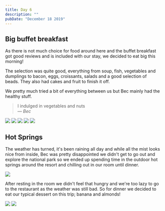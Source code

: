 ```yaml
---
title: Day 6
description: ""
pubDate: "December 18 2019"
---
```



## Big buffet breakfast

As there is not much choice for food around here and the buffet breakfast got good reviews and is included with our stay, we decided to eat big this morning!

The selection was quite good, everything from soup, fish, vegetables and dumplings to bacon, eggs, croissants, salads and a good selection of beads. They also had cakes and fruit to finish it off.

We pretty much tried a bit of everything between us but Bec mainly had the healthy stuff.

> I indulged in vegetables and nuts<br /> &mdash; <cite>Bec</cite>

<Grid columns={6}>
  <Img
    src="/src/content/travel/2019-taiwan-vietnam/assets/a1c5a03b3575484f8b9ec55211da3459.jpg"
    aspectRatio={1}
    colSpan={2}
  />
  <Img
    src="/src/content/travel/2019-taiwan-vietnam/assets/86d34b7642d14b9597c004d84fd4075a.jpg"
    aspectRatio={1}
    colSpan={2}
  />
  <Img
    src="/src/content/travel/2019-taiwan-vietnam/assets/b90fdf3124d84072b7d4cb7303611f03.jpg"
    aspectRatio={1}
    colSpan={2}
  />
  <Img
    src="/src/content/travel/2019-taiwan-vietnam/assets/e5790fb97e3d49989cf56030841698bb.jpg"
    aspectRatio={1}
    colSpan={3}
  />
  <Img
    src="/src/content/travel/2019-taiwan-vietnam/assets/4968bd0d069b4f50add6e08547b735fb.jpg"
    aspectRatio={1}
    colSpan={3}
  />
</Grid>

## Hot Springs

The weather has turned, it's been raining all day and while all the mist looks nice from inside, Bec was pretty disappointed we didn't get to go out and explore the national park so we ended up spending time in the outdoor hot springs around the resort and chilling out in our room until dinner.

<Grid>
  <Img src="/src/content/travel/2019-taiwan-vietnam/assets/06d29685c94945eebb445f113d99707f.jpg" />
</Grid>

After resting in the room we didn't feel that hungry and we're too lazy to go to the restaurant as the weather was still bad. So for dinner we decided to eat our typical dessert on this trip; banana and almonds!

<Grid columns={2}>
  <Img
    src="/src/content/travel/2019-taiwan-vietnam/assets/cc7a54004ead4b779159e8464f7fd56d.jpg"
    aspectRatio={1}
  />
  <Img
    src="/src/content/travel/2019-taiwan-vietnam/assets/cb4027c88f384037999bc0e62ac6dff7.jpg"
    aspectRatio={1}
  />
</Grid>
